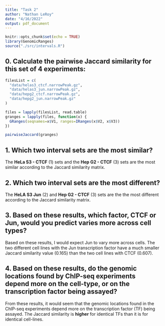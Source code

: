 ```yaml
---
title: "Task 2"
author: "Nathan LeRoy"
date: "4/16/2022"
output: pdf_document
---
```


```r
knitr::opts_chunk$set(echo = TRUE)
library(GenomicRanges)
source("./src/intervals.R")
```

## 0. Calculate the pairwise Jaccard similarity for this set of 4 experiments:
```r
filesList = c(
  "data/helas3_ctcf.narrowPeak.gz",
  "data/helas3_jun.narrowPeak.gz",
  "data/hepg2_ctcf.narrowPeak.gz",
  "data/hepg2_jun.narrowPeak.gz"
)

files = lapply(filesList, read.table)
granges = lapply(files, function(x) {
  GRanges(seqnames=x$V1, ranges=IRanges(x$V2, x$V3))
})

pairwiseJaccard(granges)
```

## 1. Which two interval sets are the most similar?

The **HeLa S3 - CTCF** (1) sets and the **Hep G2 - CTCF** (3) sets are the most similar according to the Jaccard similarity matrix.

## 2. Which two interval sets are the most different?
The **HeLA S3 Jun** (2) and **Hep G2 - CTCF** (3) sets are the the most different according to the Jaccard similarity matrix.

## 3. Based on these results, which factor, CTCF or Jun, would you predict varies more across cell types?
Based on these results, I would expect Jun to vary more across cells. The two different cell lines with the Jun transcription factor have a much smaller Jaccard similarity value (0.165) than the two cell lines with CTCF (0.607).

## 4. Based on these results, do the genomic locations found by ChIP-seq experiments depend more on the cell-type, or on the transcription factor being assayed?
From these results, it would seem that the genomic locations found in the ChIP-seq experiments depend more on the transcription factor (TF) being assayed. The Jaccard similarity is **higher** for identical TFs than it is for identical cell-lines.

